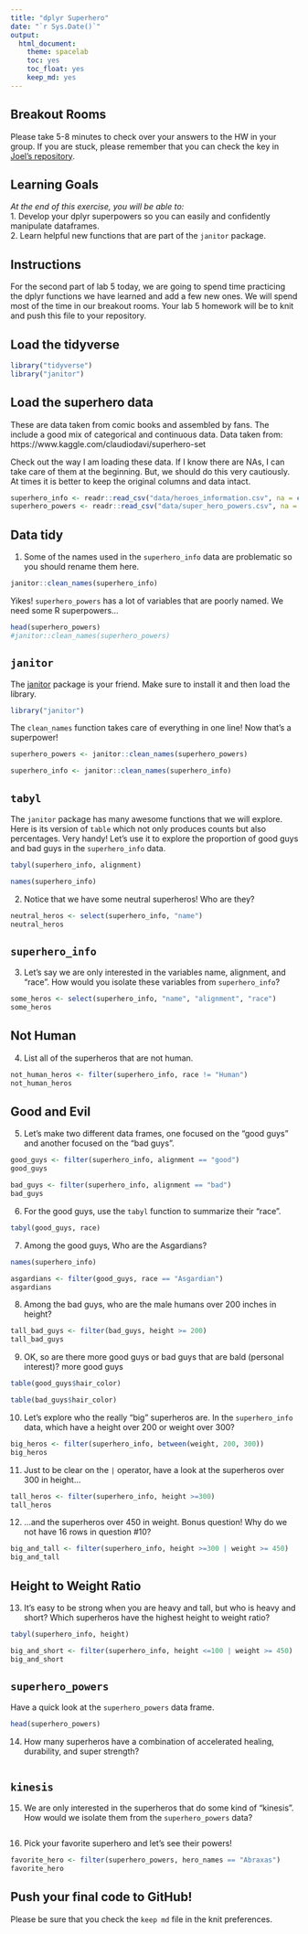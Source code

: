 ```yaml
---
title: "dplyr Superhero"
date: "`r Sys.Date()`"
output:
  html_document: 
    theme: spacelab
    toc: yes
    toc_float: yes
    keep_md: yes
---
```


## Breakout Rooms  
Please take 5-8 minutes to check over your answers to the HW in your group. If you are stuck, please remember that you can check the key in [Joel's repository](https://github.com/jmledford3115/BIS15LW2021_jledford).  

## Learning Goals  
*At the end of this exercise, you will be able to:*    
1. Develop your dplyr superpowers so you can easily and confidently manipulate dataframes.  
2. Learn helpful new functions that are part of the `janitor` package.  

## Instructions
For the second part of lab 5 today, we are going to spend time practicing the dplyr functions we have learned and add a few new ones. We will spend most of the time in our breakout rooms. Your lab 5 homework will be to knit and push this file to your repository.  

## Load the tidyverse
```r
library("tidyverse")
library("janitor")
```

## Load the superhero data
These are data taken from comic books and assembled by fans. The include a good mix of categorical and continuous data.  Data taken from: https://www.kaggle.com/claudiodavi/superhero-set  

Check out the way I am loading these data. If I know there are NAs, I can take care of them at the beginning. But, we should do this very cautiously. At times it is better to keep the original columns and data intact.  
```r
superhero_info <- readr::read_csv("data/heroes_information.csv", na = c("", "-99", "-"))
superhero_powers <- readr::read_csv("data/super_hero_powers.csv", na = c("", "-99", "-"))
```

## Data tidy
1. Some of the names used in the `superhero_info` data are problematic so you should rename them here.  
```r
janitor::clean_names(superhero_info)
```

Yikes! `superhero_powers` has a lot of variables that are poorly named. We need some R superpowers...
```r
head(superhero_powers)
#janitor::clean_names(superhero_powers)
```

## `janitor`
The [janitor](https://garthtarr.github.io/meatR/janitor.html) package is your friend. Make sure to install it and then load the library.  
```r
library("janitor")
```

The `clean_names` function takes care of everything in one line! Now that's a superpower!
```r
superhero_powers <- janitor::clean_names(superhero_powers)
```
```r
superhero_info <- janitor::clean_names(superhero_info)
```

## `tabyl`
The `janitor` package has many awesome functions that we will explore. Here is its version of `table` which not only produces counts but also percentages. Very handy! Let's use it to explore the proportion of good guys and bad guys in the `superhero_info` data.  
```r
tabyl(superhero_info, alignment)
```
```r
names(superhero_info)
```

2. Notice that we have some neutral superheros! Who are they?
```r
neutral_heros <- select(superhero_info, "name")
neutral_heros
```

## `superhero_info`
3. Let's say we are only interested in the variables name, alignment, and "race". How would you isolate these variables from `superhero_info`?
```r
some_heros <- select(superhero_info, "name", "alignment", "race")
some_heros
```

## Not Human
4. List all of the superheros that are not human.
```r
not_human_heros <- filter(superhero_info, race != "Human")
not_human_heros
```

## Good and Evil
5. Let's make two different data frames, one focused on the "good guys" and another focused on the "bad guys".
```r
good_guys <- filter(superhero_info, alignment == "good")
good_guys
```
```r
bad_guys <- filter(superhero_info, alignment == "bad")
bad_guys
```

6. For the good guys, use the `tabyl` function to summarize their "race".
```r
tabyl(good_guys, race)
```

7. Among the good guys, Who are the Asgardians?
```r
names(superhero_info)
```

```r
asgardians <- filter(good_guys, race == "Asgardian")
asgardians
```

8. Among the bad guys, who are the male humans over 200 inches in height?
```r
tall_bad_guys <- filter(bad_guys, height >= 200)
tall_bad_guys
```

9. OK, so are there more good guys or bad guys that are bald (personal interest)? more good guys
```r
table(good_guys$hair_color)
```
```r
table(bad_guys$hair_color)
```
10. Let's explore who the really "big" superheros are. In the `superhero_info` data, which have a height over 200 or weight over 300?
```r
big_heros <- filter(superhero_info, between(weight, 200, 300))
big_heros
```

11. Just to be clear on the `|` operator,  have a look at the superheros over 300 in height...
```r
tall_heros <- filter(superhero_info, height >=300)
tall_heros
```

12. ...and the superheros over 450 in weight. Bonus question! Why do we not have 16 rows in question #10?
```r
big_and_tall <- filter(superhero_info, height >=300 | weight >= 450)
big_and_tall
```

## Height to Weight Ratio
13. It's easy to be strong when you are heavy and tall, but who is heavy and short? Which superheros have the highest height to weight ratio?
```r
tabyl(superhero_info, height)
```
```r
big_and_short <- filter(superhero_info, height <=100 | weight >= 450)
big_and_short
```

## `superhero_powers`
Have a quick look at the `superhero_powers` data frame.  
```r
head(superhero_powers)
```

14. How many superheros have a combination of accelerated healing, durability, and super strength?
```r

```

## `kinesis`
15. We are only interested in the superheros that do some kind of "kinesis". How would we isolate them from the `superhero_powers` data?
```r

```

16. Pick your favorite superhero and let's see their powers!
```r
favorite_hero <- filter(superhero_powers, hero_names == "Abraxas")
favorite_hero
```

## Push your final code to GitHub!
Please be sure that you check the `keep md` file in the knit preferences.  